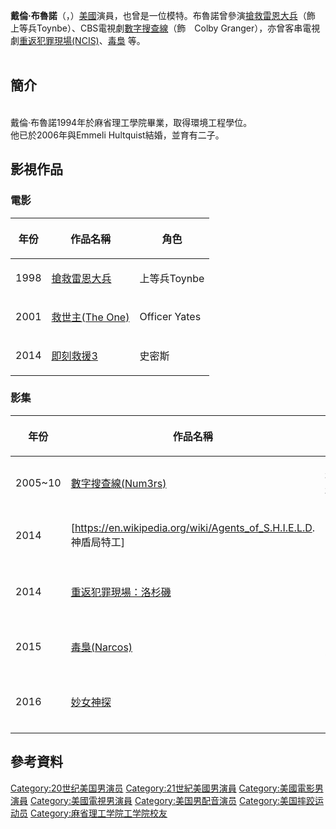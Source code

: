 {{Infobox person
| name = Dylan Bruno
| image = 
| caption =
| birth_date = {{birth date and age|1972|9|6}}
| birth_place = 美國康涅狄格州米爾福德
| occupation = 演員，模特
| years_active = 1995–現在}}
'''戴倫·布魯諾'''（{{lang-en|Dylan Bruno}}，{{bd|1972年|9月6日||}}）[[美國|美國]]演員，也曾是一位模特。布魯諾曾參演[[搶救雷恩大兵|搶救雷恩大兵]]（飾　上等兵Toynbe）、CBS電視劇[[數字搜查線|數字搜查線]]（飾　Colby Granger），亦曾客串電視劇[[重返犯罪現場|重返犯罪現場(NCIS)]]、[https://en.wikipedia.org/wiki/Narcos 毒梟] {{Wayback|url=https://en.wikipedia.org/wiki/Narcos |date=20210301193253 }}等。<br />
<br />

== 簡介 ==
<br />
戴倫·布魯諾1994年於麻省理工學院畢業，取得環境工程學位。<br />
他已於2006年與Emmeli Hultquist結婚，並育有二子。<br />

== 影視作品 ==
=== 電影 ===
{| class="wikitable"
|-
! 年份 !! 作品名稱 !! 角色
|-
| 1998 || [[搶救雷恩大兵|搶救雷恩大兵]] || 上等兵Toynbe
|-
| 2001 || [https://en.wikipedia.org/wiki/The_One_(2001_film) 救世主(The One)] {{Wayback|url=https://en.wikipedia.org/wiki/The_One_(2001_film) |date=20210127045901 }} || Officer Yates
|-
| 2014 || [https://en.wikipedia.org/wiki/Taken_3 即刻救援3] {{Wayback|url=https://en.wikipedia.org/wiki/Taken_3 |date=20210219042508 }} || 史密斯 
|}
=== 影集 ===
{| class="wikitable"
|-
! 年份 !! 作品名稱 !! 角色 !! 備註
|-
| 2005~10 || [[數字搜查線|數字搜查線(Num3rs)]] || 柯比．格蘭傑　|| 主演
|-
| 2014  || [https://en.wikipedia.org/wiki/Agents_of_S.H.I.E.L.D. 神盾局特工] {{Wayback|url=https://en.wikipedia.org/wiki/Agents_of_S.H.I.E.L.D. |date=20210225151933 }}　|| Rooster || 1 Episode
|-
| 2014  || [[重返犯罪現場：洛杉磯|重返犯罪現場：洛杉磯]]　||  Robert Brown  ||  [http://www.imdb.com/title/tt3236390/?ref_=nm_flmg_act_9 S5E14: War Cries] {{Wayback|url=http://www.imdb.com/title/tt3236390/?ref_=nm_flmg_act_9 |date=20200618085842 }}
|-
| 2015 || [https://en.wikipedia.org/wiki/Narcos 毒梟(Narcos)] {{Wayback|url=https://en.wikipedia.org/wiki/Narcos |date=20210301193253 }} || Barry Seal　|| 1 Episode
|-
| 2016 || [[妙女神探|妙女神探]] || Bryce  || [http://www.imdb.com/title/tt4266774/fullcredits?ref_=tt_ov_st_sm S6E17: Bomb Voyage] {{Wayback|url=http://www.imdb.com/title/tt4266774/fullcredits?ref_=tt_ov_st_sm |date=20200618085847 }}
|}

==參考資料==
{{Reflist}}

{{DEFAULTSORT: Bruno, Dylan}}
[[Category:20世纪美国男演员|Category:20世纪美国男演员]]
[[Category:21世紀美國男演員|Category:21世紀美國男演員]]
[[Category:美國電影男演員|Category:美國電影男演員]]
[[Category:美國電視男演員|Category:美國電視男演員]]
[[Category:美国男配音演员|Category:美国男配音演员]]
[[Category:美国摔跤运动员|Category:美国摔跤运动员]]
[[Category:麻省理工学院工学院校友|Category:麻省理工学院工学院校友]]